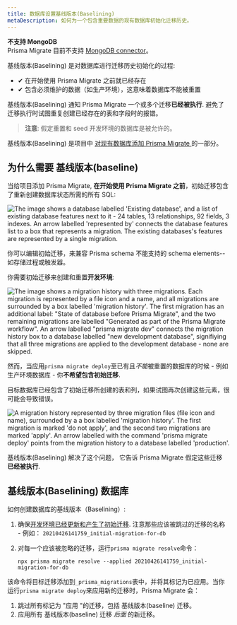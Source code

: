 ```yaml
---
title: 数据库设置基线版本(Baselining)
metaDescription: 如何为一个包含重要数据的现有数据库初始化迁移历史。
---
```


<TopBlock>

<Admonition type="warning">

**不支持 MongoDB** <br />
Prisma Migrate 目前不支持 [MongoDB connector](../../../concepts/database-connectors/mongodb)。

</Admonition>

基线版本(Baselining) 是对数据库进行迁移历史初始化的过程:

- ✔ 在开始使用 Prisma Migrate 之前就已经存在
- ✔ 包含必须维护的数据（如生产环境），这意味着数据库不能被重置

基线版本(Baselining) 通知 Prisma Migrate 一个或多个迁移**已经被执行**. 避免了迁移执行时试图重复创建已经存在的表和字段时的报错。

> **注意**: 假定重置和 seed 开发环境的数据库是被允许的。

基线版本(Baselining) 是项目中 [对现有数据库添加 Prisma Migrate ](add-prisma-migrate-to-a-project) 的一部分。

</TopBlock>

## 为什么需要 基线版本(baseline)

当给项目添加 Prisma Migrate, **在开始使用 Prisma Migrate 之前**，初始迁移包含了重新创建数据库状态所需的所有 SQL:

![The image shows a database labelled 'Existing database', and a list of existing database features next to it - 24 tables, 13 relationships, 92 fields, 3 indexes. An arrow labelled 'represented by' connects the database features list to a box that represents a migration. The existing databases's features are represented by a single migration.](existing-database.png)

<Admonition type="info">

<Tip>

你可以编辑初始迁移，来兼容 Prisma schema 不能支持的 schema elements--如存储过程或触发器。

</Tip>

</Admonition>

你需要初始迁移来创建和重置**开发环境**:

![The image shows a migration history with three migrations. Each migration is represented by a file icon and a name, and all migrations are surrounded by a box labelled 'migration history'. The first migration has an additional label: "State of database before Prisma Migrate", and the two remaining migrations are labelled "Generated as part of the Prisma Migrate workflow". An arrow labelled "prisma migrate dev" connects the migration history box to a database labelled "new development database", signifiying that all three migrations are applied to the development database - none are skipped.](new-dev-db.png)

然而，当应用`prisma migrate deploy`至已有且*不能*被重置的数据库的时候 - 例如生产环境数据库 - 你**不希望包含初始迁移**.

目标数据库已经包含了初始迁移所创建的表和列，如果试图再次创建这些元素，很可能会导致错误。

![A migration history represented by three migration files (file icon and name), surrounded by a a box labelled 'migration history'. The first migration is marked 'do not apply', and the second two migrations are marked 'apply'. An arrow labelled with the command 'prisma migrate deploy' points from the migration history to a database labelled 'production'.](deploy-db.png)

基线版本(Baselining) 解决了这个问题， 它告诉 Prisma Migrate 假定这些迁移 **已经被执行**.

## 基线版本(Baselining) 数据库

如何创建数据库的基线版本（Baselining）:

1. 确保[开发环境已经更新和产生了初始迁移](add-prisma-migrate-to-a-project#update-the-development-environment). 注意那些应该被跳过的迁移的名称 - 例如： `20210426141759_initial-migration-for-db`

1. 对每一个应该被忽略的迁移，运行`prisma migrate resolve`命令：

   ```terminal
   npx prisma migrate resolve --applied 20210426141759_initial-migration-for-db
   ```

该命令将目标迁移添加到`_prisma_migrations`表中，并将其标记为已应用。当你运行`prisma migrate deploy`来应用新的迁移时，Prisma Migrate 会：

1. 跳过所有标记为 "应用 "的迁移，包括 基线版本(baseline) 迁移。
1. 应用所有 基线版本(baseline) 迁移 _后面_ 的新迁移。
